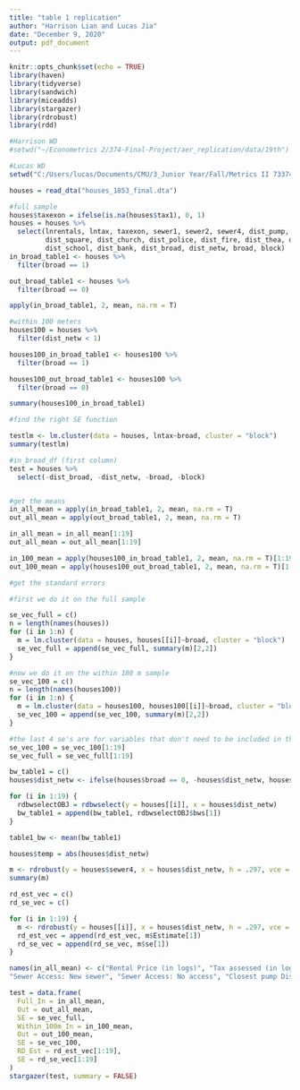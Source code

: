 ```yaml
---
title: "table 1 replication"
author: "Harrison Lian and Lucas Jia"
date: "December 9, 2020"
output: pdf_document
---
```


```r
knitr::opts_chunk$set(echo = TRUE)
library(haven)
library(tidyverse)
library(sandwich)
library(miceadds)
library(stargazer)
library(rdrobust)
library(rdd)

#Harrison WD
#setwd("~/Econometrics 2/374-Final-Project/aer_replication/data/19th")

#Lucas WD
setwd("C:/Users/lucas/Documents/CMU/3_Junior Year/Fall/Metrics II 73374/__Final Project/374-Final-Project/Admin Stuff/aer_replication/data/19th")

houses = read_dta("houses_1853_final.dta")

```

```r
#full sample
houses$taxexon = ifelse(is.na(houses$tax1), 0, 1)
houses = houses %>%
  select(lnrentals, lntax, taxexon, sewer1, sewer2, sewer4, dist_pump, dist_cent, dist_pit_fake, 
         dist_square, dist_church, dist_police, dist_fire, dist_thea, dist_pub, dist_urinal, dist_vent, 
         dist_school, dist_bank, dist_broad, dist_netw, broad, block)
in_broad_table1 <- houses %>%
  filter(broad == 1)

out_broad_table1 <- houses %>%
  filter(broad == 0)

apply(in_broad_table1, 2, mean, na.rm = T)

```

```r
#within 100 meters
houses100 = houses %>%
  filter(dist_netw < 1)

houses100_in_broad_table1 <- houses100 %>%
  filter(broad == 1)

houses100_out_broad_table1 <- houses100 %>%
  filter(broad == 0)

summary(houses100_in_broad_table1)
```


```r
#find the right SE function

testlm <- lm.cluster(data = houses, lntax~broad, cluster = "block")
summary(testlm)

```

```r
#in_broad_df (first column)
test = houses %>%
  select(-dist_broad, -dist_netw, -broad, -block)


#get the means
in_all_mean = apply(in_broad_table1, 2, mean, na.rm = T)
out_all_mean = apply(out_broad_table1, 2, mean, na.rm = T)

in_all_mean = in_all_mean[1:19]
out_all_mean = out_all_mean[1:19]

in_100_mean = apply(houses100_in_broad_table1, 2, mean, na.rm = T)[1:19]
out_100_mean = apply(houses100_out_broad_table1, 2, mean, na.rm = T)[1:19]

#get the standard errors

#first we do it on the full sample

se_vec_full = c()
n = length(names(houses))
for (i in 1:n) {
  m = lm.cluster(data = houses, houses[[i]]~broad, cluster = "block")
  se_vec_full = append(se_vec_full, summary(m)[2,2])
}

#now we do it on the within 100 m sample
se_vec_100 = c()
n = length(names(houses100))
for (i in 1:n) {
  m = lm.cluster(data = houses100, houses100[[i]]~broad, cluster = "block")
  se_vec_100 = append(se_vec_100, summary(m)[2,2])
}

#the last 4 se's are for variables that don't need to be included in the table
se_vec_100 = se_vec_100[1:19]
se_vec_full = se_vec_full[1:19]

```

```r

bw_table1 = c()
houses$dist_netw <- ifelse(houses$broad == 0, -houses$dist_netw, houses$dist_netw )

for (i in 1:19) {
  rdbwselectOBJ = rdbwselect(y = houses[[i]], x = houses$dist_netw)
  bw_table1 = append(bw_table1, rdbwselectOBJ$bws[1])
}

table1_bw <- mean(bw_table1)

houses$temp = abs(houses$dist_netw)

m <- rdrobust(y = houses$sewer4, x = houses$dist_netw, h = .297, vce = "hc0", cluster = houses$block)
summary(m)

rd_est_vec = c()
rd_se_vec = c()

for (i in 1:19) {
  m <- rdrobust(y = houses[[i]], x = houses$dist_netw, h = .297, vce = "hc0", cluster = houses$block)
  rd_est_vec = append(rd_est_vec, m$Estimate[1])
  rd_se_vec = append(rd_se_vec, m$se[1])
}
```


```r

names(in_all_mean) <- c("Rental Price (in logs)", "Tax assessed (in logs)", "Tax exonerated (yes = 1)", "Sewer Access: Old/existing",
"Sewer Access: New sewer", "Sewer Access: No access", "Closest pump Dist.(m/100)", "Soho centroid Dist.(m/100)", "Pres. plague pit Dist.(m/100)", "Public square Dist.(m/100)", "Church Dist.(m/100)", "Police station Dist.(m/100)", "Fire station Dist.(m/100)", "Theater Dist.(m/100)", "Pub Dist.(m/100)", "Urinal Dist.(m/100)", "Sewer vent Dist.(m/100)", "Primary school Dist.(m/100)", "Bank Dist.(m/100)")

test = data.frame(
  Full_In = in_all_mean,
  Out = out_all_mean,
  SE = se_vec_full,
  Within_100m_In = in_100_mean,
  Out = out_100_mean,
  SE = se_vec_100,
  RD_Est = rd_est_vec[1:19],
  SE = rd_se_vec[1:19]
)
stargazer(test, summary = FALSE)

```



